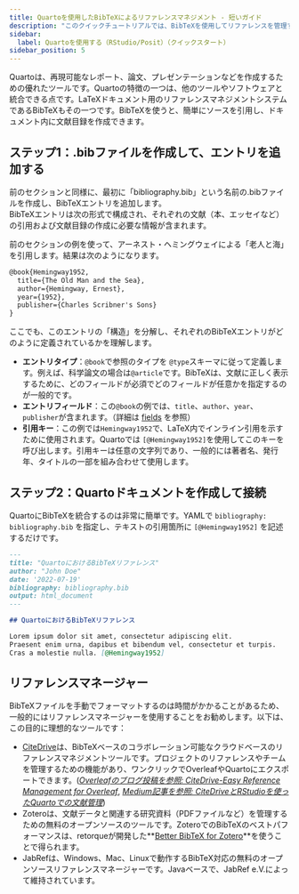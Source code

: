 ```yaml
---
title: Quartoを使用したBibTeXによるリファレンスマネジメント - 短いガイド  
description: "このクイックチュートリアルでは、BibTeXを使用してリファレンスを管理する方法を紹介します。BibTeXは、リファレンスを簡単かつ使いやすい形式で保存および整理することができるリファレンスマネジメントソフトウェアです。"  
sidebar:  
  label: Quartoを使用する（RStudio/Posit）（クイックスタート）  
sidebar_position: 5  
---
```



Quartoは、再現可能なレポート、論文、プレゼンテーションなどを作成するための優れたツールです。Quartoの特徴の一つは、他のツールやソフトウェアと統合できる点です。LaTeXドキュメント用のリファレンスマネジメントシステムであるBibTeXもその一つです。BibTeXを使うと、簡単にソースを引用し、ドキュメント内に文献目録を作成できます。

<CiteDrive />

## ステップ1：.bibファイルを作成して、エントリを追加する

前のセクションと同様に、最初に「bibliography.bib」という名前の.bibファイルを作成し、BibTeXエントリを追加します。  
BibTeXエントリは次の形式で構成され、それぞれの文献（本、エッセイなど）の引用および文献目録の作成に必要な情報が含まれます。

前のセクションの例を使って、アーネスト・ヘミングウェイによる「老人と海」を引用します。結果は次のようになります。

```latex
@book{Hemingway1952,
  title={The Old Man and the Sea},
  author={Hemingway, Ernest},
  year={1952},
  publisher={Charles Scribner's Sons}
}
```

ここでも、このエントリの「構造」を分解し、それぞれのBibTeXエントリがどのように定義されているかを理解します。

* **エントリタイプ**：`@book`で参照のタイプを `@type`スキーマに従って定義します。例えば、科学論文の場合は`@article`です。BibTeXは、文献に正しく表示するために、どのフィールドが必須でどのフィールドが任意かを指定するのが一般的です。
* **エントリフィールド**：この`@book`の例では、`title`、`author`、`year`、`publisher`が含まれます。（詳細は [fields](./fields) を参照）
* **引用キー**：この例では`Hemingway1952`で、LaTeX内でインライン引用を示すために使用されます。Quartoでは `[@Hemingway1952]`を使用してこのキーを呼び出します。引用キーは任意の文字列であり、一般的には著者名、発行年、タイトルの一部を組み合わせて使用します。

## ステップ2：Quartoドキュメントを作成して接続

QuartoにBibTeXを統合するのは非常に簡単です。YAMLで `bibliography: bibliography.bib` を指定し、テキストの引用箇所に `[@Hemingway1952]` を記述するだけです。

```md
---
title: "QuartoにおけるBibTeXリファレンス"
author: "John Doe"
date: '2022-07-19'
bibliography: bibliography.bib
output: html_document
---

## QuartoにおけるBibTeXリファレンス

Lorem ipsum dolor sit amet, consectetur adipiscing elit.  
Praesent enim urna, dapibus et bibendum vel, consectetur et turpis.  
Cras a molestie nulla. [@Hemingway1952]

```

## リファレンスマネージャー

BibTeXファイルを手動でフォーマットするのは時間がかかることがあるため、一般的にはリファレンスマネージャーを使用することをお勧めします。以下は、この目的に理想的なツールです：

* [CiteDrive](https://www.citedrive.com/)は、BibTeXベースのコラボレーション可能なクラウドベースのリファレンスマネジメントツールです。プロジェクトのリファレンスやチームを管理するための機能があり、ワンクリックでOverleafやQuartoにエクスポートできます。([*Overleafのブログ投稿を参照: CiteDrive-Easy Reference Management for Overleaf*](https://www.overleaf.com/blog/citedrive-easy-reference-management-for-overleaf), [*Medium記事を参照: CiteDriveとRStudioを使ったQuartoでの文献管理*](https://citedrive.medium.com/bibliography-management-in-r-markdown-with-citedrive-and-rstudio-2585699dd619))
* Zoteroは、文献データと関連する研究資料（PDFファイルなど）を管理するための無料のオープンソースのツールです。ZoteroでのBibTeXのベストパフォーマンスは、retorqueが開発した**[Better BibTeX for Zotero](https://retorque.re/zotero-better-bibtex/)**を使うことで得られます。
* JabRefは、Windows、Mac、Linuxで動作するBibTeX対応の無料のオープンソースリファレンスマネージャーです。Javaベースで、JabRef e.V.によって維持されています。
